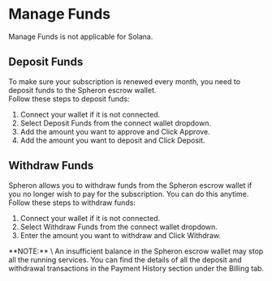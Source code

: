 
# Manage Funds

<Callout type="warning">
  Manage Funds is not applicable for Solana.
</Callout>

## Deposit Funds

To make sure your subscription is renewed every month, you need to deposit funds to the Spheron escrow wallet. \
Follow these steps to deposit funds:

1. Connect your wallet if it is not connected.
2. Select Deposit Funds from the connect wallet dropdown.
3. Add the amount you want to approve and Click Approve.
4. Add the amount you want to deposit and Click Deposit.

## Withdraw Funds

Spheron allows you to withdraw funds from the Spheron escrow wallet if you no longer wish to pay for the subscription. You can do this anytime. \
Follow these steps to withdraw funds:

1. Connect your wallet if it is not connected.
2. Select Withdraw Funds from the connect wallet dropdown.
3. Enter the amount you want to withdraw and Click Withdraw.

<Callout type="info">
  **NOTE:** \
  An insufficient balance in the Spheron escrow wallet may stop all
  the running services. You can find the details of all the deposit and
  withdrawal transactions in the Payment History section under the Billing tab.
</Callout>
